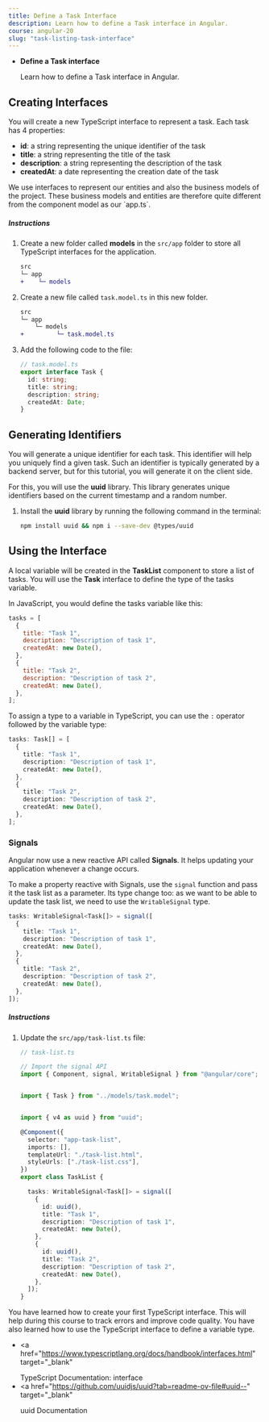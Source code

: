 ```yaml
---
title: Define a Task Interface
description: Learn how to define a Task interface in Angular.
course: angular-20
slug: "task-listing-task-interface"
---
```



<NotificationCard state="objective" title="Chapter Objectives">
  <ul className="list-disc pl-4 space-y-2">
    <li>
      <strong>Define a Task interface</strong>
      <p>Learn how to define a Task interface in Angular.</p>
    </li>
  </ul>
</NotificationCard>

## Creating Interfaces

You will create a new TypeScript interface to represent a task.
Each task has 4 properties:

- **id**: a string representing the unique identifier of the task
- **title**: a string representing the title of the task
- **description**: a string representing the description of the task
- **createdAt**: a date representing the creation date of the task

<NotificationCard state="warning" title="Warning">
  We use interfaces to represent our entities and also the business models of
  the project. These business models and entities are therefore quite different
  from the component model as our `app.ts`.
</NotificationCard>

##### Instructions

<Steps>

1. Create a new folder called **models** in the `src/app` folder to store all TypeScript interfaces for the application.

    ```diff
    src
    └─ app
    +    └─ models
    ```


1. Create a new file called `task.model.ts` in this new folder.

    ```diff
    src
    └─ app
        └─ models
    +         └─ task.model.ts
    ```

1. Add the following code to the file:

   ```typescript
   // task.model.ts
   export interface Task {
     id: string;
     title: string;
     description: string;
     createdAt: Date;
   }
   ```

</Steps>

## Generating Identifiers

You will generate a unique identifier for each task. This identifier will help you uniquely find a given task.
Such an identifier is typically generated by a backend server, but for this tutorial, you will generate it on the client side.

For this, you will use the **uuid** library. This library generates unique identifiers based on the current timestamp and a random number.

<Steps>

1. Install the **uuid** library by running the following command in the terminal:

    ```bash
    npm install uuid && npm i --save-dev @types/uuid
    ```

</Steps>

## Using the Interface

A local variable will be created in the **TaskList** component to store a list of tasks.
You will use the **Task** interface to define the type of the tasks variable.

In JavaScript, you would define the tasks variable like this:

```javascript
tasks = [
  {
    title: "Task 1",
    description: "Description of task 1",
    createdAt: new Date(),
  },
  {
    title: "Task 2",
    description: "Description of task 2",
    createdAt: new Date(),
  },
];
```

To assign a type to a variable in TypeScript, you can use the `:` operator followed by the variable type:

```typescript ins=": Task[]"
tasks: Task[] = [
  {
    title: "Task 1",
    description: "Description of task 1",
    createdAt: new Date(),
  },
  {
    title: "Task 2",
    description: "Description of task 2",
    createdAt: new Date(),
  },
];
```

### Signals

Angular now use a new reactive API called **Signals**. It helps updating your application whenever a change occurs.

To make a property reactive with Signals, use the `signal` function and pass it the task list as a parameter.
Its type change too: as we want to be able to update the task list, we need to use the `WritableSignal` type.

```typescript ins="WritableSignal<Task[]>" ins="signal(" ins="]);"
tasks: WritableSignal<Task[]> = signal([
  {
    title: "Task 1",
    description: "Description of task 1",
    createdAt: new Date(),
  },
  {
    title: "Task 2",
    description: "Description of task 2",
    createdAt: new Date(),
  },
]);
```

##### Instructions

<Steps>

1. Update the `src/app/task-list.ts` file:

    ```typescript ins={"Import signal APIs": 1} ins=", signal, WritableSignal" ins={"Import the task interface": 6-7} ins={"Import the uuid package": 9-10} ins={"Add the tasks variable": 18-32}
    // task-list.ts

    // Import the signal API
    import { Component, signal, WritableSignal } from "@angular/core";


    import { Task } from "../models/task.model";


    import { v4 as uuid } from "uuid";

    @Component({
      selector: "app-task-list",
      imports: [],
      templateUrl: "./task-list.html",
      styleUrls: ["./task-list.css"],
    })
    export class TaskList {

      tasks: WritableSignal<Task[]> = signal([
        {
          id: uuid(),
          title: "Task 1",
          description: "Description of task 1",
          createdAt: new Date(),
        },
        {
          id: uuid(),
          title: "Task 2",
          description: "Description of task 2",
          createdAt: new Date(),
        },
      ]);
    }
    ```

</Steps>

<NotificationCard state="success" title="What you've learned">
  You have learned how to create your first TypeScript interface. This will help
  during this course to track errors and improve code quality. You have also
  learned how to use the TypeScript interface to define a variable type.
</NotificationCard>

<br />

- <a
    href="https://www.typescriptlang.org/docs/handbook/interfaces.html"
    target="_blank"
  >
    TypeScript Documentation: interface
  </a>
- <a
    href="https://github.com/uuidjs/uuid?tab=readme-ov-file#uuid--"
    target="_blank"
  >
    uuid Documentation
  </a>
